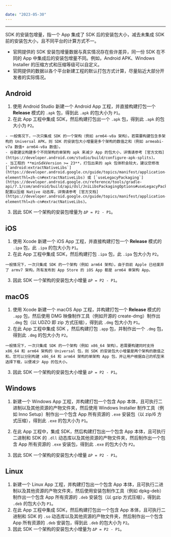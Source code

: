 ```yaml
---

date: "2023-05-30"
---
```


<Title>什么是 SDK 的安装包增量？</Title>


---
SDK 的安装包增量，指一个 App 集成了 SDK 后的安装包大小，减去未集成 SDK 前的安装包大小，且不同平台的计算方式不一。

<Note title="说明">


- 官网提供的 SDK 安装包增量数据与真实情况存在些许差异，同一份 SDK 在不同的 App 中集成后的安装包增量不同。例如，Android APK、Windows Installer 的压缩方式和压缩等级可以自定义。
- 官网提供的数据以各个平台新建工程的默认打包方式计算，尽量贴近大部分开发者的实际情况。


</Note>



## Android

1. 使用 Android Studio 新建一个 Android App 工程，并直接构建打包一个 **Release** 模式的 `.apk` 包，得到此 `.apk` 的包大小为 `P1`。
2. 在此 App 工程中集成 SDK，然后构建打包出一个 `.apk` 包，得到此 `.apk` 的包大小为 `P2`。

<Note title="说明">


    - 一般情况下，一次只集成 SDK 的一个架构（例如 arm64-v8a 架构）。若需要构建包含多架构的 Universal APK，则 SDK 的安装包大小增量是多个架构的数值之和（例如 armeabi-v7a 数值+ arm64-v8a 数值）。
    - 谷歌建议构建多个不同架构的单架构 apk 来减少 App 的包大小，详情请参考 [官方文档](https://developer.android.com/studio/build/configure-apk-splits)。
    - 当工程的 **minSdkVersion >= 23**，打包出来的 apk 包体积会较大，建议您修改 [`android:extractNativeLibs`](https://developer.android.google.cn/guide/topics/manifest/application-element?hl=zh-cn#extractNativeLibs) 或 [`useLegacyPackaging`](https://developer.android.google.cn/reference/tools/gradle-api/7.1/com/android/build/api/dsl/JniLibsPackagingOptions#useLegacyPackaging:kotlin.Boolean) 配置以压缩 Native 动态库，详情请参考 [官方文档](https://developer.android.google.cn/guide/topics/manifest/application-element?hl=zh-cn#extractNativeLibs)。
    
</Note>



3. 因此 SDK 一个架构的安装包增量为 `ΔP = P2 - P1`。

## iOS

1. 使用 Xcode 新建一个 iOS App 工程，并直接构建打包一个 **Release** 模式的 `.ipa` 包，此 `.ipa` 的包大小为 `P1`。
2. 在此 App 工程中集成 SDK，然后构建打包 `.ipa` 包，此 `.ipa` 包大小为 `P2`。

<Note title="说明">


    一般情况下，一次只集成 SDK 的一个架构（例如 arm64 架构）。由于目前 Apple 已经废弃了 armv7 架构，所有发布到 App Store 的 iOS App 都是 arm64 单架构 App。

    
</Note>



3. 因此 SDK 一个架构的安装包大小增量 `ΔP = P2 - P1`。

## macOS

1. 使用 Xcode 新建一个 macOS App 工程，并构建打包一个 **Release** 模式的 `.app` 包，然后使用 DMG 映像制作工具（例如开源的 create-dmg）制作出 `.dmg` 包（以 UDZO 即 zip 方式压缩），得到此 `.dmg` 包大小为 `P1`。
2. 在此 App 工程中集成 SDK ，然后构建打包 `.app` 包，并制作出一个 `.dmg` 包，得到此 `.dmg` 的包大小为 `P2`。

<Note title="说明">


    一般情况下，一次只集成 SDK 的一个架构（例如 x86_64 架构）。若需要构建同时支持 x86_64 和 arm64 架构的 Universal 包，则 SDK 的安装包大小增量是两个架构的数值之和。您可以分别构建 x86_64 和 arm64 架构的单架构 App 包，并让用户根据自己的机型来选择下载，以便减少 App 的包大小。
    
</Note>



3. 因此 SDK 一个架构的安装包大小增量 `ΔP = P2 - P1`。

## Windows

1. 新建一个 Windows App 工程，并构建打包一个包含 App 本体，且可执行二进制以及其他资源的产物文件夹，然后使用 Windows Installer 制作工具（例如 Inno Setup）制作出一个包含 App 所有资源的 `.exe` 安装包（以 zip/6 方式压缩），得到此 `.exe` 的包大小为 `P1`。
2. 在此 App 工程中，集成 SDK，然后构建打包出一个包含 App 本体，且可执行二进制和 SDK 的 `.dll` 动态库以及其他资源的产物文件夹，然后制作出一个包含 App 所有资源的 `.exe` 安装包，得到此 `.exe` 的包大小为 `P2`。

3. 因此 SDK 一个架构的安装包大小增量 `ΔP = P2 - P1`。

## Linux

1. 新建一个 Linux App 工程，并构建打包出一个包含 App 本体，且可执行二进制以及其他资源的产物文件夹，然后使用安装包制作工具（例如 dpkg-deb）制作出一个包含 App 所有资源的 `.deb` 安装包（以 gzip 方式压缩），得到此 `.deb` 的包大小为 `P1`。
2. 在此 App 工程中集成 SDK，然后构建打包出一个包含 App 本体，且可执行二进制和 SDK 的 `.so` 动态库以及其他资源的产物文件夹，然后制作出一个包含 App 所有资源的 `.deb` 安装包，得到此 `.deb` 的包大小为 `P2`。
3. 因此 SDK 一个架构的安装包大小增量为 `ΔP = P2 - P1`。

